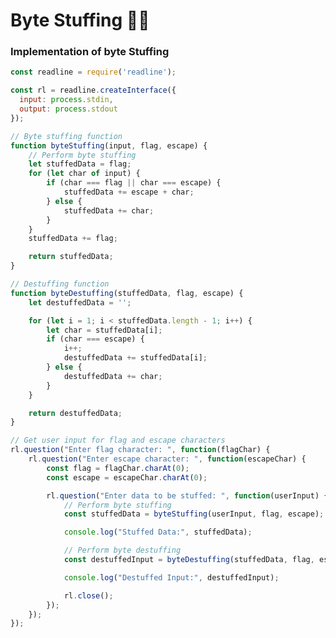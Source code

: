 # Byte Stuffing 😶‍🌫️

### Implementation of byte Stuffing
```js filename="P2_1.js"   copy
const readline = require('readline');

const rl = readline.createInterface({
  input: process.stdin,
  output: process.stdout
});

// Byte stuffing function
function byteStuffing(input, flag, escape) {
    // Perform byte stuffing
    let stuffedData = flag;
    for (let char of input) {
        if (char === flag || char === escape) {
            stuffedData += escape + char;
        } else {
            stuffedData += char;
        }
    }
    stuffedData += flag;

    return stuffedData;
}

// Destuffing function
function byteDestuffing(stuffedData, flag, escape) {
    let destuffedData = '';

    for (let i = 1; i < stuffedData.length - 1; i++) {
        let char = stuffedData[i];
        if (char === escape) {
            i++;
            destuffedData += stuffedData[i];
        } else {
            destuffedData += char;
        }
    }

    return destuffedData;
}

// Get user input for flag and escape characters
rl.question("Enter flag character: ", function(flagChar) {
    rl.question("Enter escape character: ", function(escapeChar) {
        const flag = flagChar.charAt(0);
        const escape = escapeChar.charAt(0);

        rl.question("Enter data to be stuffed: ", function(userInput) {
            // Perform byte stuffing
            const stuffedData = byteStuffing(userInput, flag, escape);

            console.log("Stuffed Data:", stuffedData);

            // Perform byte destuffing
            const destuffedInput = byteDestuffing(stuffedData, flag, escape);

            console.log("Destuffed Input:", destuffedInput);

            rl.close();
        });
    });
});

```